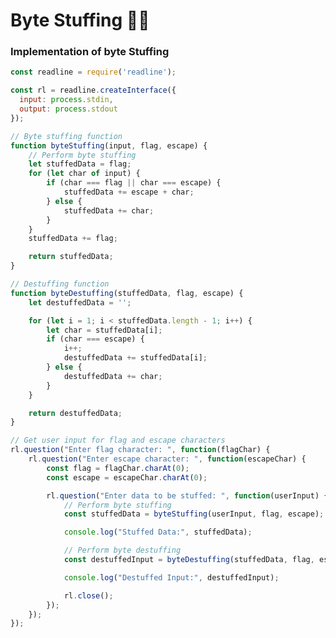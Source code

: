 # Byte Stuffing 😶‍🌫️

### Implementation of byte Stuffing
```js filename="P2_1.js"   copy
const readline = require('readline');

const rl = readline.createInterface({
  input: process.stdin,
  output: process.stdout
});

// Byte stuffing function
function byteStuffing(input, flag, escape) {
    // Perform byte stuffing
    let stuffedData = flag;
    for (let char of input) {
        if (char === flag || char === escape) {
            stuffedData += escape + char;
        } else {
            stuffedData += char;
        }
    }
    stuffedData += flag;

    return stuffedData;
}

// Destuffing function
function byteDestuffing(stuffedData, flag, escape) {
    let destuffedData = '';

    for (let i = 1; i < stuffedData.length - 1; i++) {
        let char = stuffedData[i];
        if (char === escape) {
            i++;
            destuffedData += stuffedData[i];
        } else {
            destuffedData += char;
        }
    }

    return destuffedData;
}

// Get user input for flag and escape characters
rl.question("Enter flag character: ", function(flagChar) {
    rl.question("Enter escape character: ", function(escapeChar) {
        const flag = flagChar.charAt(0);
        const escape = escapeChar.charAt(0);

        rl.question("Enter data to be stuffed: ", function(userInput) {
            // Perform byte stuffing
            const stuffedData = byteStuffing(userInput, flag, escape);

            console.log("Stuffed Data:", stuffedData);

            // Perform byte destuffing
            const destuffedInput = byteDestuffing(stuffedData, flag, escape);

            console.log("Destuffed Input:", destuffedInput);

            rl.close();
        });
    });
});

```